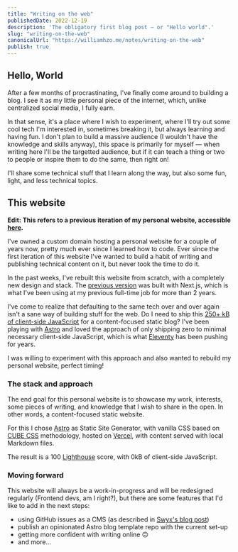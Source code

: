 ```yaml
---
title: "Writing on the web"
publishedDate: 2022-12-19
description: 'The obligatory first blog post — or "Hello world".'
slug: "writing-on-the-web"
canonicalUrl: "https://williamhzo.me/notes/writing-on-the-web"
publish: true
---
```


## Hello, World

After a few months of procrastinating, I've finally come around to building a blog. I see it as my little personal piece of the internet, which, unlike centralized social media, I fully earn.

In that sense, it's a place where I wish to experiment, where I'll try out some cool tech I'm interested in, sometimes breaking it, but always learning and having fun. I don't plan to build a massive audience (I wouldn't have the knowledge and skills anyway), this space is primarily for myself — when writing here I'll be the targetted audience, but if it can teach a thing or two to people or inspire them to do the same, then right on!

I'll share some technical stuff that I learn along the way, but also some fun, light, and less technical topics.

## This website

**Edit: This refers to a previous iteration of my personal website, accessible [here](https://v2.williamhzo.me).**

I've owned a custom domain hosting a personal website for a couple of years now, pretty much ever since I learned how to code. Ever since the first iteration of this website I've wanted to build a habit of writing and publishing technical content on it, but never took the time to do it.

In the past weeks, I've rebuilt this website from scratch, with a completely new design and stack. The [previous version](https://v1.williamhzo.me) was built with Next.js, which is what I've been using at my previous full-time job for more than 2 years.

I've come to realize that defaulting to the same tech over and over again isn't a sane way of building stuff for the web. Do I need to ship this [250+ kB of client-side JavaScript](https://twitter.com/zachleat/status/1584995586918731776) for a content-focused static blog? I've been playing with [Astro](https://astro.build/) and loved the approach of only shipping zero to minimal necessary client-side JavaScript, which is what [Eleventy](https://www.11ty.dev/) has been pushing for years.

I was willing to experiment with this approach and also wanted to rebuild my personal website, perfect timing!

### The stack and approach

The end goal for this personal website is to showcase my work, interests, some pieces of writing, and knowledge that I wish to share in the open. In other words, a content-focused static website.

For this I chose [Astro](https://astro.build/) as Static Site Generator, with vanilla CSS based on [CUBE CSS](https://cube.fyi/) methodology, hosted on [Vercel](https://vercel.com/), with content served with local Markdown files.

The result is a 100 [Lighthouse](https://developer.chrome.com/en/docs/lighthouse/performance/performance-scoring/) score, with 0kB of client-side JavaScript.

### Moving forward

This website will always be a work-in-progress and will be redesigned regularly (Frontend devs, am I right?), but there are some features that I'd like to add in the next steps:

- using GitHub issues as a CMS (as described in [Swyx's blog post](https://swyxkit.netlify.app/moving-to-a-github-cms))
- publish an opinionated Astro blog template repo with the current set-up
- getting more confident with writing online 🙃
- and more...
